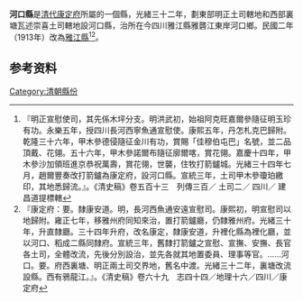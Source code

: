 '''河口縣'''是[[清代|清代]][[康定府|康定府]]所屬的一個縣，光緒三十二年，劃東部明正土司轄地和西部裏塘瓦述崇喜土司轄地設河口縣，治所在今四川雅江縣雅礱江東岸河口鄉。民國二年（1913年）改為[[雅江縣|雅江縣]]<ref>『明正宣慰使司，其先係木坪分支。明洪武初，始祖阿克旺嘉爾參隨征明玉珍有功。永樂五年，授四川長河西寧魚通宣慰使。康熙五年，丹怎札克巴歸附。乾隆三十六年，甲木參德侵隨征金川有功，賞賜「佳穆伯屯巴」名號，並二品頂戴、花翎。五十六年，甲木參諾爾布隨征廓爾喀，賞花翎。嘉慶十四年，甲木參沙加領班進京恭祝萬壽，賞花翎，世襲，住牧打箭鑪城。光緒三十四年七月，趙爾豐奏改打箭鑪為康定府，設河口縣。宣統三年，土司甲木參瓊珀繳印，其地悉歸流。』。《清史稿》卷五百十三　列傳三百／ 土司二／ 四川／ 建昌道提標轄</ref><ref>『康定府：要。隸康安道。明，長河西魚通安遠宣慰司。康熙初，明宣慰司以地歸附。雍正七年，移雅州府同知來治，置打箭鑪廳，仍隸雅州府。光緒三十年，升直隸廳。三十四年升府，改名康定，隸康安道，升裡化縣為裡化廳，並以河口、稻成二縣同隸府。宣統三年，舊隸打箭鑪之宣慰、宣撫、安撫、長官各土司，全體改流，先後分別設治，並先各就其地置委員、理事等官。……河口。要。府西裏塘、明正兩土司交界地，舊名中渡。光緒三十二年，裏塘改流設縣。西有鴉龍江。』。《清史稿》卷六十九　志四十四／地理十六／四川／康定府</ref>。
==参考资料==
{{reflist}}
{{清朝行政區劃小作品}}
[[Category:清朝縣份|Category:清朝縣份]]